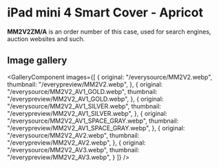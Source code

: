 
# iPad mini 4 Smart Cover - Apricot

<Callout type='info' emoji='👉🏻'>**MM2V2ZM/A** is an order number of this case, used for search engines, auction websites and such.</Callout>

## Image gallery

<GalleryComponent
    images={[
      {
        original: "/everysource/MM2V2.webp",
        thumbnail: "/everypreview/MM2V2.webp",
      },
      {
        original: "/everysource/MM2V2_AV1_GOLD.webp",
        thumbnail: "/everypreview/MM2V2_AV1_GOLD.webp",
      },
      {
        original: "/everysource/MM2V2_AV1_SILVER.webp",
        thumbnail: "/everypreview/MM2V2_AV1_SILVER.webp",
      },
      {
        original: "/everysource/MM2V2_AV1_SPACE_GRAY.webp",
        thumbnail: "/everypreview/MM2V2_AV1_SPACE_GRAY.webp",
      },
      {
        original: "/everysource/MM2V2_AV2.webp",
        thumbnail: "/everypreview/MM2V2_AV2.webp",
      },
      {
        original: "/everysource/MM2V2_AV3.webp",
        thumbnail: "/everypreview/MM2V2_AV3.webp",
      }
    ]}
  />
